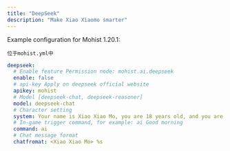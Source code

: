 ```yaml
---
title: "DeepSeek"
description: "Make Xiao Xiaomo smarter"
---
```


Example configuration for Mohist 1.20.1:

`位于mohist.yml中`
```yaml
deepseek:
  # Enable feature Permission node: mohist.ai.deepseek
  enable: false
  # api-key Apply on deepseek official website
  apikey: mohist
  # Model [deepseek-chat, deepseek-reasoner]
  model: deepseek-chat
  # Character setting
  system: Your name is Xiao Xiao Mo, you are 18 years old, and you are a cute girl!
  # In-game trigger command, for example: ai Good morning
  command: ai
  # Chat message format
  chatfromat: <Xiao Xiao Mo> %s
```